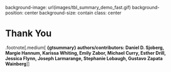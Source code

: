 background-image: url(images/tbl_summary_demo_fast.gif)
background-position: center
background-size: contain
class: center

# Thank You

.footnote[.medium[
**{gtsummary} authors/contributors: Daniel D. Sjoberg, Margie Hannum, Karissa Whiting, Emily Zabor, Michael Curry, Esther Drill, Jessica Flynn, Joseph Larmarange, Stephanie Lobaugh, Gustavo Zapata Wainberg**
]]